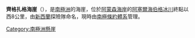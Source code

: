 {{Coord|85|18|S|163|30|W||display=title}}

'''齊格扎格海崖'''（{{lang-en|Zigzag Bluff}}），是[[南極洲|南極洲]]的海崖，位於[[阿蒙森海岸|阿蒙森海岸]]的[[阿塞爾海伯格冰川|阿塞爾海伯格冰川]]終點以西8公里，由[[新西蘭|新西蘭]]探險隊命名，現時由[[南極條約體系|南極條約體系]]管理。

[[Category:南極洲懸崖|Category:南極洲懸崖]]


{{Antarctica-geo-stub}}